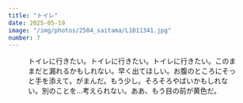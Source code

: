 ```yaml
---
title: "トイレ"
date: 2025-05-19
image: "/img/photos/2504_saitama/L1011341.jpg"
number: 7
---
```




<Grid
  w="6">
  <Figure
    w="6" h="8"
    src="/img/photos/2504_saitama/L1011341.jpg"
    alt="トイレに行きたい"  
    />
  <Grid
    w="6" h="3"
    class="-is-overlay-bottom -fx_center">
    <p class="-text-l -color-white-ex">トイレに行きたい。トイレに行きたい。トイレに行きたい。このままだと漏れるかもしれない。早く出てほしい。お腹のところにそっと手を添えて。がまんだ。もう少し。そろそろやばいかもしれない。別のことを...考えられない。ああ、もう目の前が黄色だ。</p>
  </Grid>
</Grid>